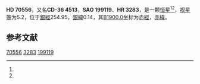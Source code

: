 {{Starbox begin
| name = HD 70556
}}
{{Starbox observe
| epoch = [[J2000.0|J2000.0]]
| constell = {{星座名待查}}<ref name=SIMBAD>{{cite web
 | url=http://simbad.u-strasbg.fr/simbad/sim-id?Ident=HR+3283
 | title =Pulsating variable Star
 | publisher=Centre de Données astronomiques de Strasbourg
 | work=SIMBAD
 | accessdate=2012-07-13}}</ref><ref name=DATA>{{cite web
 | url=http://vizier.u-strasbg.fr/viz-bin/VizieR-5?-out.add=.&-source=5050&-corr=PK=HR&-out.max=9999&HR=3283
 | title=VizieR Detailed Page
 | accessdate=2012-07-13
 | archive-date=2016-03-05
 | archive-url=https://web.archive.org/web/20160305020955/http://vizier.u-strasbg.fr/viz-bin/VizieR-5?-out.add=.&-source=5050&-corr=PK=HR&-out.max=9999&HR=3283
 | dead-url=no
 }}</ref>
| 星官 = 
| ra = {{RA|8|21|21}}<ref name=SIMBAD /><ref name=DATA />
| dec = {{DEC|-36|29|4}}<ref name=SIMBAD /><ref name=DATA />
| appmag_v = 5.2<ref name=SIMBAD /><ref name=DATA />
}}
{{Starbox character
| class = B2IV-V<ref name=SIMBAD /><ref name=DATA />
| b-v = -0.19<ref name=SIMBAD /><ref name=DATA />
| u-b = -0.82<ref name=SIMBAD /><ref name=DATA />
| r-i = <ref name=SIMBAD /><ref name=DATA />
| variable = 
}}
{{Starbox astrometry
| radial_v = -0.82
| prop_mo_ra = 16
| parallax = 
| p_error = 
}}
{{Starbox catalog
| names =CD-36 4513，[[SAO星表|SAO]] 199119，[[HD星表|HD]] 70556，[[HR星表|HR]] 3283}}
{{Starbox reference |Simbad=HR+3283}}
{{Starbox end}}

'''HD 70556'''，又名'''CD-36 4513'''，'''SAO 199119'''、'''HR 3283'''，是一颗[[恒星|恒星]]<ref name=SIMBAD /><ref name=DATA />，[[视星等|视星等]]为5.2，位于[[銀道座標系|銀經]]254.95，[[銀道座標系|銀緯]]0.14，其[[B1900.0|B1900.0]]坐标为[[赤经|赤經]]{{RA|8|17|34.3}}，[[赤纬|赤緯]]{{DEC|-36|0.14|58}}。

== 参考文献 ==
{{reflist}}

{{star-stub}}

[[Category:HD和HDE天體|70556]]
[[Category:HR天體|3283]]
[[Category:SAO天體|199119]]